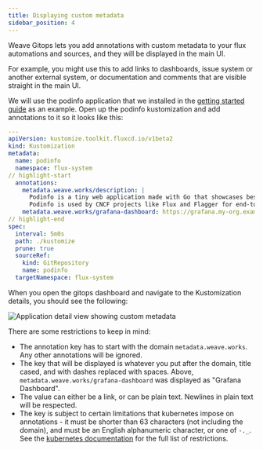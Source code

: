 ```yaml
---
title: Displaying custom metadata
sidebar_position: 4
---
```

Weave Gitops lets you add annotations with custom metadata to your
flux automations and sources, and they will be displayed in the main UI.

For example, you might use this to add links to dashboards, issue
system or another external system, or documentation and comments that
are visible straight in the main UI.

We will use the podinfo application that we installed in the [getting
started guide](../getting-started.mdx) as an example. Open up the
podinfo kustomization and add annotations to it so it looks like this:

```yaml title="./clusters/my-cluster/podinfo-kustomization.yaml"
---
apiVersion: kustomize.toolkit.fluxcd.io/v1beta2
kind: Kustomization
metadata:
  name: podinfo
  namespace: flux-system
// highlight-start
  annotations:
    metadata.weave.works/description: |
      Podinfo is a tiny web application made with Go that showcases best practices of running microservices in Kubernetes.
      Podinfo is used by CNCF projects like Flux and Flagger for end-to-end testing and workshops.
    metadata.weave.works/grafana-dashboard: https://grafana.my-org.example.com/d/podinfo-dashboard
// highlight-end
spec:
  interval: 5m0s
  path: ./kustomize
  prune: true
  sourceRef:
    kind: GitRepository
    name: podinfo
  targetNamespace: flux-system
```

When you open the gitops dashboard and navigate to the Kustomization
details, you should see the following:

![Application detail view showing custom metadata](/img/metadata-display.png)

There are some restrictions to keep in mind:

 * The annotation key has to start with the domain
   `metadata.weave.works`. Any other annotations will be ignored.
 * The key that will be displayed is whatever you put after the
   domain, title cased, and with dashes replaced with spaces. Above,
   `metadata.weave.works/grafana-dashboard` was displayed as "Grafana Dashboard".
 * The value can either be a link, or can be plain text. Newlines in
   plain text will be respected.
 * The key is subject to certain limitations that kubernetes impose on
   annotations - it must be shorter than 63 characters (not including
   the domain), and must be an English alphanumeric character, or one of
   `-._`. See the [kubernetes
   documentation](https://kubernetes.io/docs/concepts/overview/working-with-objects/annotations/#syntax-and-character-set)
   for the full list of restrictions.
